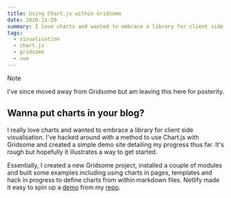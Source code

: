 ```yaml
---
title: Using Chart.js within Gridsome
date: 2020-11-20
summary: I love charts and wanted to embrace a library for client side visualisation. I've hacked around with a method to use Chart.js with Gridsome and created a simple demo site detailing my progress thus far.
tags:
  - visualisation
  - chart.js
  - gridsome
  - vue
---
```


> [!NOTE]
> I've since moved away from Gridsome but am leaving this here for posterity.

## Wanna put charts in your blog?

I really love charts and wanted to embrace a library for client side visualisation. I've hacked around with a method to use Chart.js with Gridsome and created a simple demo site detailing my progress thus far. It's rough but hopefully it illustrates a way to get started.

Essentially, I created a new Gridsome project, installed a couple of modules and built some examples including using charts in pages, templates and hack in progress to define charts from within markdown files. Netlify made it easy to spin up a [demo](https://hungry-babbage-b374c1.netlify.app/) from my [repo](https://github.com/scrambldchannel/gridsome-chartjs-examples).
